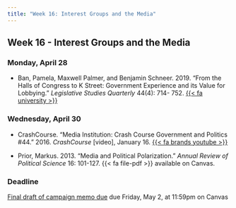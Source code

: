 ```yaml
---
title: "Week 16: Interest Groups and the Media"
---
```


::: {.content-visible when-format="pdf"}

## Week 16 - Interest Groups and the Media

:::


[//]: <> (Need to write intro)

### Monday, April 28

- Ban, Pamela, Maxwell Palmer, and Benjamin Schneer. 2019. "From the Halls of Congress to K Street: Government Experience and its Value for Lobbying." *Legislative Studies Quarterly* 44(4): 714- 752. [{{< fa university >}}](https://go.openathens.net/redirector/agnesscott.edu?url=https%3A%2F%2Fdoi.org%2F10.1111%2Flsq.12250)



### Wednesday, April 30

- CrashCourse. "Media Institution: Crash Course Government and Politics #44." 2016. *CrashCourse* [video], January 16. [{{< fa brands youtube >}}](https://www.youtube.com/watch?v=6F0g4N415uw)

- Prior, Markus. 2013. "Media and Political Polarization." *Annual Review of Political Science* 16: 101-127. {{< fa file-pdf >}} available on Canvas.



:::{.callout-important}

### Deadline

[Final draft of campaign memo due](../assignment/campaign-memo.qmd) due Friday, May 2, at 11:59pm on Canvas

:::

